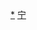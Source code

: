 <div style="position: relative" class="center">
{{Image label begin|image=Administrative Division Yinchuan.png|width={{{1|420}}}|link=}} 
{{Image label|x=990|y=850|scale={{{1|420}}}/1680|text=[[兴庆区|<span style="color: black;">'''兴庆区'''</span>]]}}
{{Image label|x=280|y=690|scale={{{1|420}}}/1680|text=[[西夏区|<span style="color: black;">'''西夏区'''</span>]]}}
{{Image label|x=590|y=740|scale={{{1|420}}}/1680|text={{vtext|[[金凤区|<span style="color: black;">'''金凤区'''</span>]]}}}}
{{Image label|x=370|y=1190|scale={{{1|420}}}/1680|text=[[永宁县|<span style="color: black;">'''永宁县'''</span>]]}}
{{Image label|x=620|y=350|scale={{{1|420}}}/1680|text=[[贺兰县|<span style="color: black;">'''贺兰县'''</span>]]}}
{{Image label|x=1100|y=1820|scale={{{1|420}}}/1680|text=[[灵武市|<span style="color: black;">'''灵武市'''</span>]]}}
</div>
<noinclude>
[[Category:银川行政区划|*]]
[[Category:中华人民共和国地级行政区划图|宁]]
</noinclude>